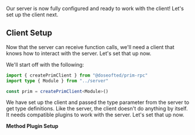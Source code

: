 
Our server is now fully configured and ready to work with the client! Let's set up the client next.

## Client Setup

Now that the server can receive function calls, we'll need a client that knows how to interact with the server. Let's
set that up now.

We'll start off with the following:

<CodeFile filename="client/prim.ts">

```typescript
import { createPrimClient } from "@doseofted/prim-rpc"
import type { Module } from "../server"

const prim = createPrimClient<Module>()
```

</CodeFile>

We have set up the client and passed the type parameter from the server to get type definitions. Like the server, the
client doesn't do anything by itself. It needs compatible plugins to work with the server. Let's set that up now.

**Method Plugin Setup**
